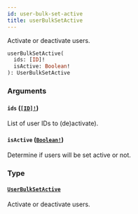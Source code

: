 ```yaml
---
id: user-bulk-set-active
title: userBulkSetActive
---
```


Activate or deactivate users.

```graphql
userBulkSetActive(
  ids: [ID]!
  isActive: Boolean!
): UserBulkSetActive

```

### Arguments

#### `ids` ([`[ID]!`](/docs/developer/api-reference/scalars/id))

List of user IDs to (de)activate).

#### `isActive` ([`Boolean!`](/docs/developer/api-reference/scalars/boolean))

Determine if users will be set active or not.

### Type

#### [`UserBulkSetActive`](/docs/developer/api-reference/objects/user-bulk-set-active)

Activate or deactivate users.
